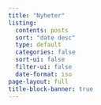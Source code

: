 ```yaml
---
title: "Nyheter"
listing:
  contents: posts
  sort: "date desc"
  type: default
  categories: false
  sort-ui: false
  filter-ui: false
  date-format: iso
page-layout: full
title-block-banner: true
---
```

